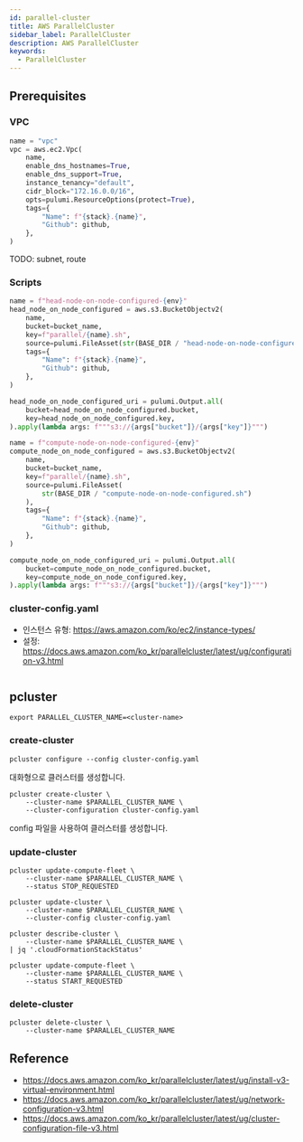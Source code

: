 ```yaml
---
id: parallel-cluster
title: AWS ParallelCluster
sidebar_label: ParallelCluster
description: AWS ParallelCluster
keywords:
  - ParallelCluster
---
```


## Prerequisites

### VPC

```python
name = "vpc"
vpc = aws.ec2.Vpc(
    name,
    enable_dns_hostnames=True,
    enable_dns_support=True,
    instance_tenancy="default",
    cidr_block="172.16.0.0/16",
    opts=pulumi.ResourceOptions(protect=True),
    tags={
        "Name": f"{stack}.{name}",
        "Github": github,
    },
)
```

TODO: subnet, route

### Scripts

```python
name = f"head-node-on-node-configured-{env}"
head_node_on_node_configured = aws.s3.BucketObjectv2(
    name,
    bucket=bucket_name,
    key=f"parallel/{name}.sh",
    source=pulumi.FileAsset(str(BASE_DIR / "head-node-on-node-configured.sh")),
    tags={
        "Name": f"{stack}.{name}",
        "Github": github,
    },
)

head_node_on_node_configured_uri = pulumi.Output.all(
    bucket=head_node_on_node_configured.bucket,
    key=head_node_on_node_configured.key,
).apply(lambda args: f"""s3://{args["bucket"]}/{args["key"]}""")

name = f"compute-node-on-node-configured-{env}"
compute_node_on_node_configured = aws.s3.BucketObjectv2(
    name,
    bucket=bucket_name,
    key=f"parallel/{name}.sh",
    source=pulumi.FileAsset(
        str(BASE_DIR / "compute-node-on-node-configured.sh")
    ),
    tags={
        "Name": f"{stack}.{name}",
        "Github": github,
    },
)

compute_node_on_node_configured_uri = pulumi.Output.all(
    bucket=compute_node_on_node_configured.bucket,
    key=compute_node_on_node_configured.key,
).apply(lambda args: f"""s3://{args["bucket"]}/{args["key"]}""")
```

### cluster-config.yaml

- 인스턴스 유형: https://aws.amazon.com/ko/ec2/instance-types/
- 설정: https://docs.aws.amazon.com/ko_kr/parallelcluster/latest/ug/configuration-v3.html

```yaml

```

## pcluster

```shell
export PARALLEL_CLUSTER_NAME=<cluster-name>
```

### create-cluster

```shell
pcluster configure --config cluster-config.yaml
```

대화형으로 클러스터를 생성합니다.

```shell
pcluster create-cluster \
    --cluster-name $PARALLEL_CLUSTER_NAME \
    --cluster-configuration cluster-config.yaml
```

config 파일을 사용하여 클러스터를 생성합니다.

### update-cluster

```shell
pcluster update-compute-fleet \
    --cluster-name $PARALLEL_CLUSTER_NAME \
    --status STOP_REQUESTED
```

```shell
pcluster update-cluster \
    --cluster-name $PARALLEL_CLUSTER_NAME \
    --cluster-config cluster-config.yaml
```

```shell
pcluster describe-cluster \
    --cluster-name $PARALLEL_CLUSTER_NAME \
| jq '.cloudFormationStackStatus'
```

```shell
pcluster update-compute-fleet \
    --cluster-name $PARALLEL_CLUSTER_NAME \
    --status START_REQUESTED
```

### delete-cluster

```shell
pcluster delete-cluster \
    --cluster-name $PARALLEL_CLUSTER_NAME
```

## Reference

- https://docs.aws.amazon.com/ko_kr/parallelcluster/latest/ug/install-v3-virtual-environment.html
- https://docs.aws.amazon.com/ko_kr/parallelcluster/latest/ug/network-configuration-v3.html
- https://docs.aws.amazon.com/ko_kr/parallelcluster/latest/ug/cluster-configuration-file-v3.html
